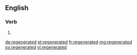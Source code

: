 ==English==

===Verb===
{{head|en}}

# {{en-past of|regenerate}}

[[de:regenerated]]
[[et:regenerated]]
[[fr:regenerated]]
[[mg:regenerated]]
[[sv:regenerated]]
[[vi:regenerated]]